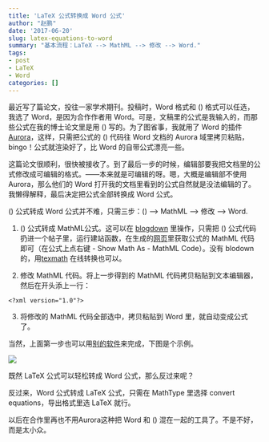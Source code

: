 ```yaml
---
title: 'LaTeX 公式转换成 Word 公式'
author: "赵鹏"
date: '2017-06-20'
slug: latex-equations-to-word
summary: "基本流程：LaTeX --> MathML --> 修改 --> Word."
tags:
- post
- LaTeX
- Word
categories: []
---
```


最近写了篇论文，投往一家学术期刊。投稿时，Word 格式和 \(\LaTeX\) 格式可以任选，我选了 Word，是因为合作作者用 Word。可是，文稿里的公式是我输入的，而那些公式在我的博士论文里是用 \(\LaTeX\) 写的。为了图省事，我就用了 Word 的插件[Aurora](http://www.appinn.com/aurora/)，这样，只需把公式的 \(\LaTeX\) 代码往 Word 文档的 Aurora 域里拷贝粘贴，bingo！公式就渲染好了，比 Word 的自带公式漂亮一些。

这篇论文很顺利，很快被接收了。到了最后一步的时候，编辑部要我把文档里的公式修改成可编辑的格式。——本来就是可编辑的呀。嗯，大概是编辑部不使用Aurora，那么他们的 Word 打开我的文档里看到的公式自然就是没法编辑的了。我懒得解释，最后决定把公式全部转换成 Word 公式。

\(\LaTeX\) 公式转成 Word 公式并不难，只需三步：\(\LaTeX\) --> MathML --> 修改 --> Word.

1. \(\LaTeX\) 公式转成 MathML公式。这可以在 [blogdown](http://www.pzhao.org/zh/post/r-blogdown/) 里操作，只需把 \(\LaTeX\) 公式代码扔进一个帖子里，运行建站函数，在生成的[网页](http://www.pzhao.org/zh/post/equations/)里获取公式的 MathML 代码即可（在公式上点右键 - Show Math As - MathML Code）。没有 blodown 的，用[texmath](http://johnmacfarlane.net/texmath) 在线转换也可以。

2. 修改 MathML 代码。将上一步得到的 MathML 代码拷贝粘贴到文本编辑器，然后在开头添上一行：

```
<?xml version="1.0"?>
```

3. 将修改的 MathML 代码全部选中，拷贝粘贴到 Word 里，就自动变成公式了。

当然，上面第一步也可以用[别的软件](https://www.latex4technics.com/)来完成，下图是个示例。

![](/img/latex-equations-to-word.gif)

既然 LaTeX 公式可以轻松转成 Word 公式，那么反过来呢？

反过来，Word 公式转成 LaTeX 公式，只需在 MathType 里选择 convert equations，导出格式里选 LaTeX 就行。

以后在合作里再也不用Aurora这种把 Word 和 \(\LaTeX\) 混在一起的工具了。不是不好，而是太小众。